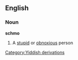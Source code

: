 ==English==
===Noun===
'''schmo'''
#A [[stupid]] or [[obnoxious]] person
[[Category:Yiddish derivations]]